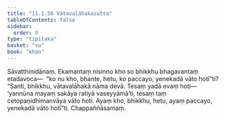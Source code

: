```yaml
---
title: "11.1.56 Vātavalāhakasutta"
tableOfContents: false
sidebar:
  order: 8
type: "tipitaka"
basket: "su"
book: "khan"
---
```



<DynamicBreadcrumb />

<Division number="605" book="khan" bookNo="13" page="216">

<Paragraph number="1230" book="khan">
Sāvatthinidānaṃ. Ekamantaṃ nisinno kho so bhikkhu bhagavantaṃ etadavoca—  “ko nu kho, bhante, hetu, ko paccayo, yenekadā vāto hotī”ti? “Santi, bhikkhu, vātavalāhakā nāma devā. Tesaṃ yadā evaṃ hoti—  ‘yannūna mayaṃ sakāya ratiyā vaseyyāmā’ti, tesaṃ taṃ cetopaṇidhimanvāya vāto hoti. Ayaṃ kho, bhikkhu, hetu, ayaṃ paccayo, yenekadā vāto hotī”ti. Chappaññāsamaṃ.
</Paragraph>
</Division>